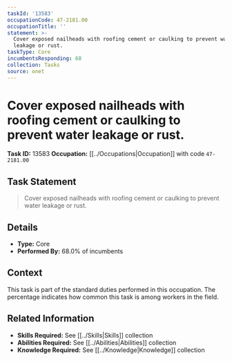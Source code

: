 ```yaml
---
taskId: '13583'
occupationCode: 47-2181.00
occupationTitle: ''
statement: >-
  Cover exposed nailheads with roofing cement or caulking to prevent water
  leakage or rust.
taskType: Core
incumbentsResponding: 68
collection: Tasks
source: onet
---
```

# Cover exposed nailheads with roofing cement or caulking to prevent water leakage or rust.

**Task ID:** 13583
**Occupation:** [[../Occupations|Occupation]] with code `47-2181.00`

## Task Statement

> Cover exposed nailheads with roofing cement or caulking to prevent water leakage or rust.

## Details

- **Type:** Core
- **Performed By:** 68.0% of incumbents

## Context

This task is part of the standard duties performed in this occupation. The percentage indicates how common this task is among workers in the field.

## Related Information

- **Skills Required:** See [[../Skills|Skills]] collection
- **Abilities Required:** See [[../Abilities|Abilities]] collection
- **Knowledge Required:** See [[../Knowledge|Knowledge]] collection
